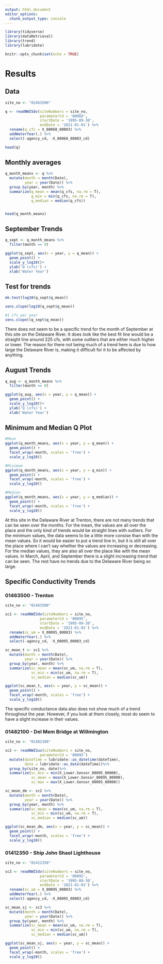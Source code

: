 ```yaml
---
output: html_document
editor_options: 
  chunk_output_type: console
---
```



```r
library(tidyverse)
library(dataRetrieval)
library(trend)
library(lubridate)

knitr::opts_chunk$set(echo = TRUE)
```

# Results

## Data

```r
site_no <- "01463500" 

q <- readNWISdv(siteNumbers = site_no, 
                parameterCd = '00060', 
                startDate = '1995-09-30', 
                endDate = '2021-01-01') %>% 
  rename(q_cfs = X_00060_00003) %>% 
  addWaterYear(.) %>%
  select(-agency_cd, -X_00060_00003_cd)

head(q)
```

## Monthly averages

```r
q_month_means <- q %>%
  mutate(month = month(Date),
         year = year(Date)) %>%
  group_by(year, month) %>%
  summarize(q_mean = mean(q_cfs, na.rm = T),
            q_min = min(q_cfs, na.rm = T),
            q_median = median(q_cfs))


head(q_month_means)

```

## September Trends 

```r

q_sept <- q_month_means %>%
  filter(month == 9)

ggplot(q_sept, aes(x = year, y = q_mean)) +
  geom_point() +
  scale_y_log10()+
  ylab('Q (cfs)') +
  xlab('Water Year')


```


## Test for trends

```r

mk.test(log10(q_sept$q_mean))

sens.slope(log10(q_sept$q_mean))

#1 cfs per year
sens.slope((q_sept$q_mean))

```

There does not seem to be a specific trend for the month of September at this site on the Delaware River. It does look like the best fit line would be a straight line around 225 cfs, with some outliers that are either much higher or lower. The reason for there not being much of a trend here is due to how large the Delaware River is, making it difficult for it to be affected by anything.  

## August Trends

```r

q_aug <- q_month_means %>%
  filter(month == 8)

ggplot(q_aug, aes(x = year, y = q_mean)) +
  geom_point() +
  scale_y_log10()+
  ylab('Q (cfs)') +
  xlab('Water Year')

```


## Minimum and Median Q Plot

```r
#Mean
ggplot(q_month_means, aes(x = year, y = q_mean)) +
  geom_point() +
  facet_wrap(~month, scales = 'free') +
  scale_y_log10()

```

```r
#Minimum
ggplot(q_month_means, aes(x = year, y = q_min)) +
  geom_point() +
  facet_wrap(~month, scales = 'free') +
  scale_y_log10()

```

```r
#Median
ggplot(q_month_means, aes(x = year, y = q_median)) +
  geom_point() +
  facet_wrap(~month, scales = 'free') +
  scale_y_log10()

```

At this site in the Delaware River at Trenton, there are not many trends that can be seen over the months. For the mean, the values are all over the place and the only kind of trends would be straight lines with outliers. For the minimum values, the data seems to be a little more consise than with the mean values. So it would be easier to put a trend line in, but it is still all over the place where I can't say whether the values are increasing or decreasing. For the median values, they are also all over  the place like with the mean values. In March, April, and September there is a slight increasing trend that can be seen. The rest have no trends due to the Delaware River being so large.  

## Specific Conductivity Trends

### 01463500 - Trenton
```r

site_no <- "01463500" 

sc1 <- readNWISdv(siteNumbers = site_no, 
                parameterCd = '00095', 
                startDate = '1995-09-30', 
                endDate = '2021-01-01') %>% 
  rename(sc_um = X_00095_00003) %>% 
  addWaterYear(.) %>%
  select(-agency_cd, -X_00095_00003_cd)

```

```r
sc_mean_t <- sc1 %>%
  mutate(month = month(Date),
         year = year(Date)) %>%
  group_by(year, month) %>%
  summarize(sc_mean = mean(sc_um, na.rm = T),
            sc_min = min(sc_um, na.rm = T),
            sc_median = median(sc_um))
```


```r
ggplot(sc_mean_t, aes(x = year, y = sc_mean)) +
  geom_point() +
  facet_wrap(~month, scales = 'free') +
  scale_y_log10()
```

The specific conductance data also does not show much of a trend throughout the year.
However, if you look at them closely, most do seem to have a slight increase in their
values. 

### 01482100 - Del Mem Bridge at Willmington
```r
site_no <- "01482100" 

sc2 <- readNWISuv(siteNumbers = site_no, 
                parameterCd = '00095') 
  mutate(dateTime = lubridate::as_datetime(dateTime),
         date = lubridate::as_date(dateTime))%>%
  group_by(site_no, date)%>%
  summarize(sc_min = min(X_Lower.Sensor_00095_00000),
            sc_mean = mean(X_Lower.Sensor_00095_00000),
            sc_max = max(X_Lower.Sensor_00095_00000))

sc_mean_dm <- sc2 %>%
  mutate(month = month(Date),
         year = year(Date)) %>%
  group_by(year, month) %>%
  summarize(sc_mean = mean(sc_um, na.rm = T),
            sc_min = min(sc_um, na.rm = T),
            sc_median = median(sc_um))

ggplot(sc_mean_dm, aes(x = year, y = sc_mean)) +
  geom_point() +
  facet_wrap(~month, scales = 'free') +
  scale_y_log10()
```


### 01412350 - Ship John Shaol Lighthouse
```r
site_no <- "01412350" 

sc3 <- readNWISdv(siteNumbers = site_no, 
                parameterCd = '00095', 
                startDate = '1995-09-30', 
                endDate = '2021-01-01') %>% 
  rename(sc_um = X_00095_00003) %>% 
  addWaterYear(.) %>%
  select(-agency_cd, -X_00095_00003_cd)

sc_mean_sj <- sc3 %>%
  mutate(month = month(Date),
         year = year(Date)) %>%
  group_by(year, month) %>%
  summarize(sc_mean = mean(sc_um, na.rm = T),
            sc_min = min(sc_um, na.rm = T),
            sc_median = median(sc_um))

ggplot(sc_mean_sj, aes(x = year, y = sc_mean)) +
  geom_point() +
  facet_wrap(~month, scales = 'free') +
  scale_y_log10()
```


